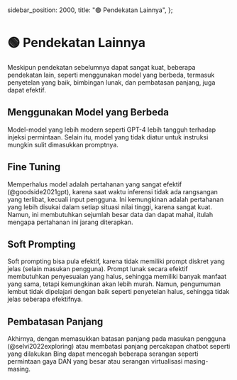  sidebar_position: 2000,
  title: "🟢 Pendekatan Lainnya",
};

# 🟢 Pendekatan Lainnya

Meskipun pendekatan sebelumnya dapat sangat kuat, beberapa pendekatan lain, seperti menggunakan model yang berbeda, termasuk penyetelan yang baik, bimbingan lunak, dan pembatasan panjang, juga dapat efektif.

## Menggunakan Model yang Berbeda

Model-model yang lebih modern seperti GPT-4 lebih tangguh terhadap injeksi permintaan. Selain itu, model yang tidak diatur untuk instruksi mungkin sulit dimasukkan promptnya.

## Fine Tuning

Memperhalus model adalah pertahanan yang sangat efektif (@goodside2021gpt), karena saat waktu inferensi tidak ada rangsangan yang terlibat, kecuali input pengguna. Ini kemungkinan adalah pertahanan yang lebih disukai dalam setiap situasi nilai tinggi, karena sangat kuat. Namun, ini membutuhkan sejumlah besar data dan dapat mahal, itulah mengapa pertahanan ini jarang diterapkan.

## Soft Prompting

Soft prompting bisa pula efektif, karena tidak memiliki prompt diskret yang jelas (selain masukan pengguna). Prompt lunak secara efektif membutuhkan penyesuaian yang halus, sehingga memiliki banyak manfaat yang sama, tetapi kemungkinan akan lebih murah. Namun, pengumuman lembut tidak dipelajari dengan baik seperti penyetelan halus, sehingga tidak jelas seberapa efektifnya.

## Pembatasan Panjang

Akhirnya, dengan memasukkan batasan panjang pada masukan pengguna (@selvi2022exploring) atau membatasi panjang percakapan chatbot seperti yang dilakukan Bing dapat mencegah beberapa serangan seperti permintaan gaya DAN yang besar atau serangan virtualisasi masing-masing.
